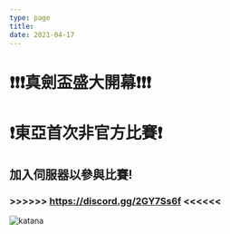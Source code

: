 ```yaml
---
type: page
title: 
date: 2021-04-17
---
```

# ❗❗❗真劍盃盛大開幕❗❗❗
# ❗東亞首次非官方比賽❗
## 加入伺服器以參與比賽!
### >>>>>>  https://discord.gg/2GY7Ss6f  <<<<<<
![katana](./images/katana.jpg)
